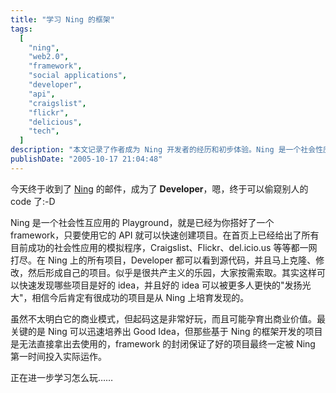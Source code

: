 ```yaml
---
title: "学习 Ning 的框架"
tags:
  [
    "ning",
    "web2.0",
    "framework",
    "social applications",
    "developer",
    "api",
    "craigslist",
    "flickr",
    "delicious",
    "tech",
  ]
description: "本文记录了作者成为 Ning 开发者的经历和初步体验。Ning 是一个社会性应用的开发平台，提供了完整的框架和 API，让开发者可以快速创建项目。平台上已有众多模仿 Craigslist、Flickr、del.icio.us 等知名应用的项目，所有开发者都可以查看这些项目的源代码，并进行克隆和修改。作者认为这种模式有助于快速发现好的创意并让它们得到发展，虽然尚不明确 Ning 的商业模式，但其封闭的框架确保了优质项目能首先被 Ning 投入实际运营。"
publishDate: "2005-10-17 21:04:48"
---
```


今天终于收到了 [Ning](http://www.ning.com/) 的邮件，成为了 **Developer**，嗯，终于可以偷窥别人的 code 了:-D

Ning 是一个社会性互应用的 Playground，就是已经为你搭好了一个 framework，只要使用它的 API 就可以快速创建项目。在首页上已经给出了所有目前成功的社会性应用的模拟程序，Craigslist、Flickr、del.icio.us 等等都一网打尽。在 Ning 上的所有项目，Developer 都可以看到源代码，并且马上克隆、修改，然后形成自己的项目。似乎是很共产主义的乐园，大家按需索取。其实这样可以快速发现哪些项目是好的 idea，并且好的 idea 可以被更多人更快的"发扬光大"，相信今后肯定有很成功的项目是从 Ning 上培育发现的。

虽然不太明白它的商业模式，但起码这是非常好玩，而且可能孕育出商业价值。最关键的是 Ning 可以迅速培养出 Good Idea，但那些基于 Ning 的框架开发的项目是无法直接拿出去使用的，framework 的封闭保证了好的项目最终一定被 Ning 第一时间投入实际运作。

正在进一步学习怎么玩……
